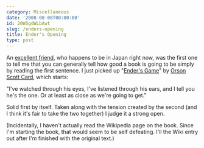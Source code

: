 ```yaml
---
category: Miscellaneous
date: '2008-08-08T00:00:00'
id: 20WSgdWLbAwt
slug: /enders-opening
title: Ender's Opening
type: post
---
```


An [excellent friend](http://simulatethis.blogspot.com/), who
happens to be in Japan right now, was the first one to tell me that
you can generally tell how good a book is going to be simply by
reading the first sentence. I just picked up
"[Ender's Game](http://en.wikipedia.org/wiki/Ender's_Game)" by
[Orson Scott Card](http://en.wikipedia.org/wiki/Orson_Scott_Card),
which starts:

"I've watched through his eyes, I've listened through his ears, and
I tell you he's the one. Or at least as close as we're going to
get."

Solid first by itself. Taken along with the tension created by the
second (and I think it's fair to take the two together) I judge it
a strong open.

(Incidentally, I haven't actually read the Wikipedia page on the
book. Since I'm starting the book, that would seem to be self
defeating. I'll the Wiki entry out after I'm finished with the
original text.)